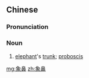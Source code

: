 ==Chinese==
{{zh-forms}}

===Pronunciation===
{{zh-pron
|m=xiàngbí
|c=zoeng6 bei6
|cat=n
}}

===Noun===
{{zh-noun}}

# [[elephant]]'s [[trunk]]; [[proboscis]]

[[mg:象鼻]]
[[zh:象鼻]]